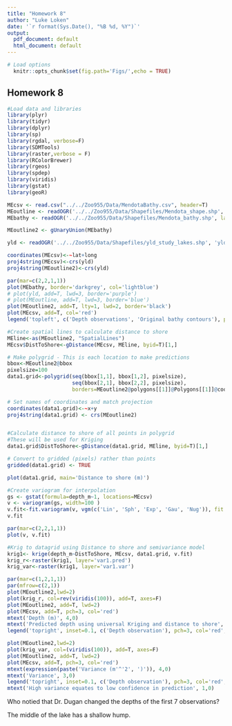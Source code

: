 ```yaml
---
title: "Homework 8"
author: "Luke Loken"
date: '`r format(Sys.Date(), "%B %d, %Y")`'
output:
  pdf_document: default
  html_document: default
---
```


```r
# Load options
  knitr::opts_chunk$set(fig.path='Figs/',echo = TRUE)
```

## Homework 8

```r

#Load data and libraries
library(plyr)
library(tidyr)
library(dplyr)
library(sp)
library(rgdal, verbose=F)
library(SDMTools)
library(raster,verbose = F)
library(RColorBrewer)
library(rgeos)
library(spdep)
library(viridis)
library(gstat)
library(geoR)

MEcsv <- read.csv("../../Zoo955/Data/MendotaBathy.csv", header=T)
MEoutline <- readOGR('../../Zoo955/Data/Shapefiles/Mendota_shape.shp', layer='Mendota_shape',stringsAsFactors = F)
MEbathy <- readOGR('../../Zoo955/Data/Shapefiles/Mendota_bathy.shp', layer='Mendota_bathy',stringsAsFactors = F)

MEoutline2 <- gUnaryUnion(MEbathy)

yld <- readOGR('../../Zoo955/Data/Shapefiles/yld_study_lakes.shp', 'yld_study_lakes', stringsAsFactors = F)

coordinates(MEcsv)<-~lat+long
proj4string(MEcsv)<-crs(yld)
proj4string(MEoutline2)<-crs(yld)
```

```r

par(mar=c(2,2,1,1))
plot(MEbathy, border='darkgrey', col='lightblue')
# plot(yld, add=T, lwd=3, border='purple')
# plot(MEoutline, add=T, lwd=3, border='blue')
plot(MEoutline2, add=T, lty=1, lwd=2, border='black')
plot(MEcsv, add=T, col='red')
legend('topleft', c('Depth observations', 'Original bathy contours'), pch=c(3,NA), lty=c(NA,1), col=c('red', 'darkgrey'), bty='n')
```


```r

#Create spatial lines to calculate distance to shore
MEline<-as(MEoutline2, "SpatialLines") 
MEcsv$DistToShore<-gDistance(MEcsv, MEline, byid=T)[1,]

# Make polygrid - This is each location to make predictions
bbox<-MEoutline2@bbox
pixelsize=100
data1.grid<-polygrid(seq(bbox[1,1], bbox[1,2], pixelsize), 
                     seq(bbox[2,1], bbox[2,2], pixelsize),
                     borders=MEoutline2@polygons[[1]]@Polygons[[1]]@coords)

# Set names of coordinates and match projection
coordinates(data1.grid)<-~x+y
proj4string(data1.grid) <- crs(MEoutline2)


#Calculate distance to shore of all points in polygrid
#These will be used for Kriging
data1.grid$DistToShore<-gDistance(data1.grid, MEline, byid=T)[1,]

# Convert to gridded (pixels) rather than points
gridded(data1.grid) <- TRUE

plot(data1.grid, main='Distance to shore (m)')

```


```r


#Create variogram for interpolation
gs <- gstat(formula=depth_m~1, locations=MEcsv)
v <- variogram(gs, width=100 )
v.fit<-fit.variogram(v, vgm(c('Lin', 'Sph', 'Exp', 'Gau', 'Nug')), fit.method=2)
v.fit

par(mar=c(2,2,1,1))
plot(v, v.fit)

#Krig to datagrid using Distance to shore and semivariance model
krig1<- krige(depth_m~DistToShore, MEcsv, data1.grid, v.fit)
krig_r<-raster(krig1, layer='var1.pred')
krig_var<-raster(krig1, layer='var1.var')

```

```r

par(mar=c(1,2,1,1))
par(mfrow=c(2,1))
plot(MEoutline2,lwd=2)
plot(krig_r, col=rev(viridis(100)), add=T, axes=F)
plot(MEoutline2, add=T, lwd=2)
plot(MEcsv, add=T, pch=3, col='red')
mtext('Depth (m)', 4,0)
mtext('Predicted depth using universal Kriging and distance to shore', 3,0)
legend('topright', inset=0.1, c('Depth observation'), pch=3, col='red', bty='n')

plot(MEoutline2,lwd=2)
plot(krig_var, col=(viridis(100)), add=T, axes=F)
plot(MEoutline2, add=T, lwd=2)
plot(MEcsv, add=T, pch=3, col='red')
mtext(expression(paste('Variance (m'^'2', ')')), 4,0)
mtext('Variance', 3,0)
legend('topright', inset=0.1, c('Depth observation'), pch=3, col='red', bty='n')
mtext('High variance equates to low confidence in prediction', 1,0)

```

Who notied that Dr. Dugan changed the depths of the first 7 observations? 

The middle of the lake has a shallow hump. 

